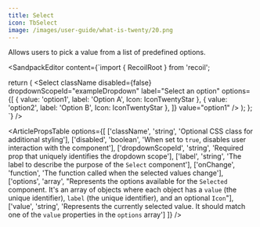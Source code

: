 ```yaml
---
title: Select
icon: TbSelect
image: /images/user-guide/what-is-twenty/20.png
---
```


Allows users to pick a value from a list of predefined options. 

<ArticleTabs label1="Usage" label2="Props">
<ArticleTab>

<SandpackEditor content={`import { RecoilRoot } from 'recoil';



  return (
    <RecoilRoot>
      <Select
        className
        disabled={false}
        dropdownScopeId="exampleDropdown"
        label="Select an option"
        options={[
          { value: 'option1', label: 'Option A', Icon: IconTwentyStar },
          { value: 'option2', label: 'Option B', Icon: IconTwentyStar },
        ]}
        value="option1"
      />
    </RecoilRoot>
  );
};
`} />

</ArticleTab>
<ArticleTab>

<ArticlePropsTable options={[
  ['className', 'string', 'Optional CSS class for additional styling'],
  ['disabled', 'boolean', 'When set to `true`, disables user interaction with the component'],
  ['dropdownScopeId', 'string', 'Required prop that uniquely identifies the dropdown scope'],
  ['label', 'string', 'The label to describe the purpose of the `Select` component'],
  ['onChange', 'function', 'The function called when the selected values change'],
  ['options', 'array', "Represents the options available for the `Selected` component. It's an array of objects where each object has a `value` (the unique identifier), `label` (the unique identifier), and an optional `Icon`"],
  ['value', 'string', 'Represents the currently selected value. It should match one of the `value` properties in the `options` array']
]} />


</ArticleTab>
</ArticleTabs>

<ArticleEditContent></ArticleEditContent>